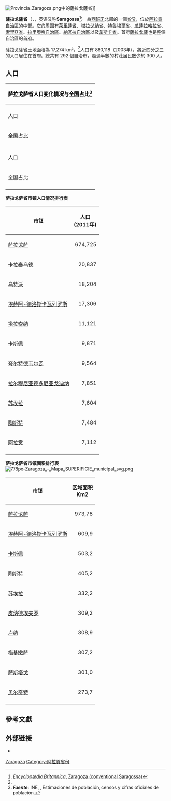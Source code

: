 {{noteTA
|1=zh-hans:阿拉贡;zh-hk:阿拉貢;zh-tw:亞拉岡;
}}
{{Infobox Province Spain
| name                    =  薩拉戈薩省
| native_name             = 
| image                   = 0849 pilar ebro 2004.png
| image_alt               = 
| image_caption           = [[萨拉戈萨|萨拉戈萨]]的[[埃布羅河|埃布羅河]]
| image_flag              = Flag of Zaragoza province (with coat of arms).svg
| image_shield            = Escudo de la Provincia de Zaragoza.svg
| motto                   = 
| anthem                  = 
| image_map               = Zaragoza in Spain.svg
| coordinates             = {{coord|41|35|N|1|00|W|region:ES_type:adm2nd_source:GNS-enwiki|display=inline,title}}
| autonomous_community    = {{flagicon|Aragon}} [[阿拉贡|阿拉贡]]
| capital                 = [[薩拉戈薩|薩拉戈薩]]
| government_type         =  
| president               = 
| president_party         = 
| area_total_km2          = 17274 
| area_rank               = 4<ref name=fg>[http://www.ine.es/inebaseweb/pdfDispacher.do?td=154090&L=0 Superficie y altimetría, INE]</ref>
| area_percent            = 3.42
| elevation_m             = 
| language                = [[西班牙语|西班牙语]]
| population_total        = 973252
| population_as_of        = 2010
| population_rank         = 15
| population_demonym      = Zaragozano/Zaragozana
| population_percent      = 
| website                 = 
}}
[[File:Provincia_Zaragoza.png|thumb]]中的薩拉戈薩省]]

'''薩拉戈薩省'''（{{lang-es|Provincia de Zaragoza}}，{{IPA-es|θaɾaˈɣoθa}}，英语又称'''Saragossa'''<ref>''[[Encyclopædia_Britannica|Encyclopædia Britannica]]'', [http://www.britannica.com/EBchecked/topic/655938/Zaragoza Zaragoza (conventional Saragossa)]</ref>） 為[[西班牙|西班牙]]北部的一個[[西班牙行政區劃|省份]]，位於[[阿拉貢自治區|阿拉貢自治區]]的中部。它的周圍有[[萊里達省|萊里達省]]、[[塔拉戈納省|塔拉戈納省]]、[[特魯埃爾省|特魯埃爾省]]、[[瓜達拉哈拉省|瓜達拉哈拉省]]、[[索里亞省|索里亞省]]、[[拉里奧哈自治區|拉里奧哈自治區]]、[[納瓦拉自治區|納瓦拉自治區]]以及[[韋斯卡省|韋斯卡省]]。首府[[薩拉戈薩|薩拉戈薩]]也是整個自治區的首府。

薩拉戈薩省土地面積為 17,274 km²，<ref name=fg/>人口有 880,118（2003年），將近四分之三的人口居住在首府。總共有 292 個自治市，超過半數的村莊居民數少於 300 人。

==人口==
{| class="wikitable" border="1"
!bgcolor=black colspan=20 style="color:black;"|萨拉戈萨省人口变化情况与全国占比<ref>'''''Fuente''''': INE, {{tsl|es|Instituto Nacional de Estadística de España|INE}}, Estimaciones de población, censos y cifras oficiales de población.</ref>
|-
! !! [[1857年|1857年]] !! [[1900年|1900年]] !! [[1910年|1910年]] !! [[1920年|1920年]] !! [[1930年|1930年]] !! [[1940年|1940年]] !! [[1950年|1950年]] !! [[1960年|1960年]]
|-
|  人口 ||align=center| 384,176||align=center| 421,843|| align=center|448,995|| align=center|494,550|| align=center| 535,816|| align=center|  595,095||align=center| 621,768||align=center|  656,772

|-
|  全国占比 ||align=center|2,48%||align=center|2,27%|| align=center|2,25% || align=center| 2,31%|| align=center| 2,26%|| align=center| 2,29% || align=center| 2,21% || align=center|  2,15%
|-
! !! [[1970年|1970年]] !! [[1981年|1981年]] !! [[1991年|1991年]] !! [[1996年|1996年]] !! [[2001年|2001年]] !! [[2006年|2006年]] !! [[2011年|2011年]]
|-
|  人口 || align=center| 760,186|| align=center|  842,386|| align=center|861,329|| align=center| 842,419|| align=center| 857,565 || align=center|917,288 || align=center|973,325
|-
|  全国占比 || align=center| 2,24% || align=center|  2,23%|| align=center| 2,18%|| align=center| 2,12% || align=center| 2,09%|| align=center|2,05%|| align=center|2,06%
|-
|}

'''萨拉戈萨省市镇人口情况排行表'''
{| class="wikitable" border="1"
! 市镇
! 人口<br />(2011年)
|- 
| [[萨拉戈萨|萨拉戈萨]]
| align="right" | 674,725
|- 
| [[卡拉泰乌德|卡拉泰乌德]]
| align="right" | 20,837
|- 
| [[乌特沃|乌特沃]]
| align="right" | 18,204
|- 
| [[埃赫阿-德洛斯卡瓦列罗斯|埃赫阿-德洛斯卡瓦列罗斯]]
| align="right" | 17,306
|- 
| [[塔拉索纳|塔拉索纳]]
| align="right" | 11,121
|- 
| [[卡斯佩|卡斯佩]]
| align="right" | 9,871
|- 
| [[夸尔特德韦尔瓦|夸尔特德韦尔瓦]]
| align="right" | 9,564
|- 
| [[拉尔穆尼亚德多尼亚戈迪纳|拉尔穆尼亚德多尼亚戈迪纳]]
| align="right" | 7,851
|- 
| [[苏埃拉|苏埃拉]]
| align="right" | 7,604
|- 
| [[陶斯特|陶斯特]]
| align="right" | 7,484
|- 
| [[阿拉贡_(萨拉戈萨省)|阿拉贡]]
| align="right" | 7,112
|-
|}

'''萨拉戈萨省市镇面积排行表'''
<!-- 页面不存在 -->[[File:778px-Zaragoza_-_Mapa_SUPERIFICIE_municipal_svg.png|right]]
{| class="wikitable" border="1"
! 市镇
! 区域面积<br />Km2
|- 
| [[萨拉戈萨|萨拉戈萨]]
| align="right" | 973,78
|- 
| [[埃赫阿-德洛斯卡瓦列罗斯|埃赫阿-德洛斯卡瓦列罗斯]]
| align="right" | 609,9
|- 
| [[卡斯佩|卡斯佩]]
| align="right" | 503,2
|- 
| [[陶斯特|陶斯特]]
| align="right" | 405,2
|- 
| [[苏埃拉|苏埃拉]]
| align="right" | 332,2
|- 
| [[皮纳德埃夫罗|皮纳德埃夫罗]]
| align="right" | 309,2
|- 
| [[卢纳|卢纳]]
| align="right" | 308,9
|- 
| [[梅基嫩萨|梅基嫩萨]]
| align="right" | 307,2
|-

| [[萨斯塔戈|萨斯塔戈]]
| align="right" | 301,0
|-
| [[贝尔奇特|贝尔奇特]]
| align="right" | 273,7 
|- 
|}

== 參考文獻 ==
<div class="references-small">
<references />
</div>

== 外部链接 ==
{{Commons category|Province of Zaragoza}}
* {{Official website|http://www.dpz.es/}}

{{西班牙省份}}

[[Category:西班牙省份|Zaragoza]]
[[Category:阿拉貢省份|Category:阿拉貢省份]]